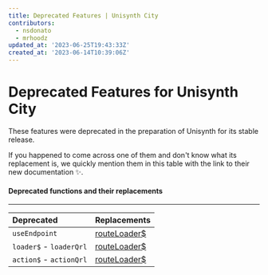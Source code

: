 ```yaml
---
title: Deprecated Features | Unisynth City
contributors:
  - nsdonato
  - mrhoodz
updated_at: '2023-06-25T19:43:33Z'
created_at: '2023-06-14T10:39:06Z'
---
```


# Deprecated Features for Unisynth City

These features were deprecated in the preparation of Unisynth for its stable release.

If you happened to come across one of them and don't know what its replacement is, we quickly mention them in this table with the link to their new documentation ✨.

#### Deprecated functions and their replacements
----

| Deprecated   | Replacements
| :-------- | :-------
| `useEndpoint ` | [routeLoader$](https://unisynth.dev/docs/route-loader/#routeloader)
| `loader$` - `loaderQrl` | [routeLoader$](https://unisynth.dev/docs/route-loader/#routeloader)
| `action$` - `actionQrl`  | [routeLoader$](https://unisynth.dev/docs/route-loader/#routeloader)
